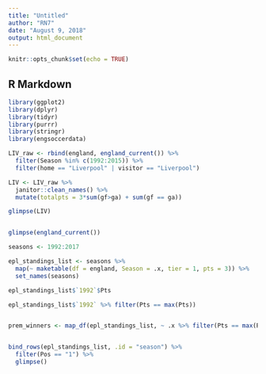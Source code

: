 ```yaml
---
title: "Untitled"
author: "RN7"
date: "August 9, 2018"
output: html_document
---
```


```r
knitr::opts_chunk$set(echo = TRUE)
```

## R Markdown



```r
library(ggplot2)
library(dplyr)
library(tidyr)
library(purrr)
library(stringr)
library(engsoccerdata)
```






```r
LIV_raw <- rbind(england, england_current()) %>% 
  filter(Season %in% c(1992:2015)) %>% 
  filter(home == "Liverpool" | visitor == "Liverpool") 

LIV <- LIV_raw %>% 
  janitor::clean_names() %>% 
  mutate(totalpts = 3*sum(gf>ga) + sum(gf == ga))

glimpse(LIV)


glimpse(england_current())

seasons <- 1992:2017

epl_standings_list <- seasons %>% 
  map(~ maketable(df = england, Season = .x, tier = 1, pts = 3)) %>% 
  set_names(seasons)

epl_standings_list$`1992`$Pts

epl_standings_list$`1992` %>% filter(Pts == max(Pts))


prem_winners <- map_df(epl_standings_list, ~ .x %>% filter(Pts == max(Pts)))


bind_rows(epl_standings_list, .id = "season") %>% 
  filter(Pos == "1") %>% 
  glimpse()


```












